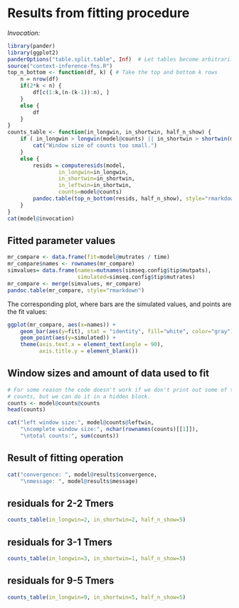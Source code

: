 # Results from fitting procedure

*Invocation:*
```r
library(pander)
library(ggplot2)
panderOptions("table.split.table", Inf)  # Let tables become arbitrarily wide rather than wrapping.
source("context-inference-fns.R")
top_n_bottom <- function(df, k) { # Take the top and bottom k rows
    n = nrow(df)
    if(2*k < n) {
        df[c(1:k,(n-(k-1)):n), ]
    }
    else {
        df
    }
}
counts_table <- function(in_longwin, in_shortwin, half_n_show) {
    if ( in_longwin > longwin(model@counts) || in_shortwin > shortwin(model@counts) ) {
        cat("Window size of counts too small.")
    }
    else {
        resids = computeresids(model,
                in_longwin=in_longwin,
                in_shortwin=in_shortwin,
                in_leftwin=in_shortwin,
                counts=model@counts)
        pandoc.table(top_n_bottom(resids, half_n_show), style="rmarkdown")
    }
}
cat(model@invocation)
```


## Fitted parameter values
```r
mr_compare <- data.frame(fit=model@mutrates / time)
mr_compare$names <- rownames(mr_compare)
simvalues= data.frame(names=mutnames(simseq.config$tip$mutpats), 
                      simulated=simseq.config$tip$mutrates)
mr_compare <- merge(simvalues, mr_compare)
pandoc.table(mr_compare, style="rmarkdown")
```

The corresponding plot, where bars are the simulated values, and points are the fit values:
```r
ggplot(mr_compare, aes(x=names)) +
    geom_bar(aes(y=fit), stat = "identity", fill="white", color="gray") + 
    geom_point(aes(y=simulated)) +
    theme(axis.text.x = element_text(angle = 90),
          axis.title.y = element_blank())
```


## Window sizes and amount of data used to fit
```r
# For some reason the code doesn't work if we don't print out some of the
# counts, but we can do it in a hidden block.
counts <- model@counts@counts
head(counts)
```


```r
cat("left window size:", model@counts@leftwin,
    "\ncomplete window size:", nchar(rownames(counts)[[1]]),
    "\ntotal counts:", sum(counts))
```


## Result of fitting operation
```r
cat("convergence: ", model@results$convergence,
    "\nmessage: ", model@results$message)
```

## residuals for 2-2 Tmers
```r
counts_table(in_longwin=2, in_shortwin=2, half_n_show=5)
```

## residuals for 3-1 Tmers
```r
counts_table(in_longwin=3, in_shortwin=1, half_n_show=5)
```

## residuals for 9-5 Tmers
```r
counts_table(in_longwin=9, in_shortwin=5, half_n_show=5)
```

